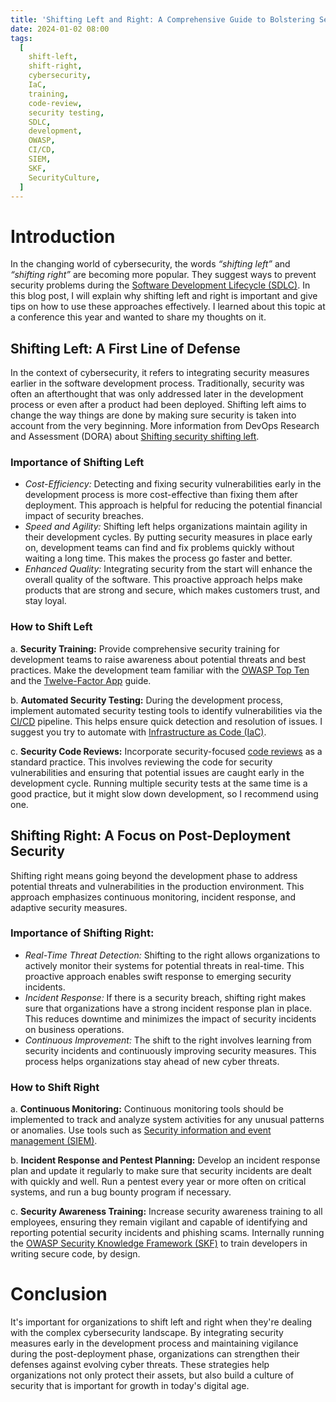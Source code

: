 ```yaml
---
title: 'Shifting Left and Right: A Comprehensive Guide to Bolstering Security'
date: 2024-01-02 08:00
tags:
  [
    shift-left,
    shift-right,
    cybersecurity,
    IaC,
    training,
    code-review,
    security testing,
    SDLC,
    development,
    OWASP,
    CI/CD,
    SIEM,
    SKF,
    SecurityCulture,
  ]
---
```


# Introduction

In the changing world of cybersecurity, the words _“shifting left”_ and _“shifting right”_ are becoming more popular. They suggest ways to prevent security problems during the [Software Development Lifecycle (SDLC)](https://en.wikipedia.org/wiki/Systems_development_life_cycle). In this blog post, I will explain why shifting left and right is important and give tips on how to use these approaches effectively. I learned about this topic at a conference this year and wanted to share my thoughts on it.

## Shifting Left: A First Line of Defense

In the context of cybersecurity, it refers to integrating security measures earlier in the software development process. Traditionally, security was often an afterthought that was only addressed later in the development process or even after a product had been deployed. Shifting left aims to change the way things are done by making sure security is taken into account from the very beginning. More information from DevOps Research and Assessment (DORA) about [Shifting security shifting left](https://dora.dev/devops-capabilities/technical/shifting-left-on-security/).

### Importance of Shifting Left

- _Cost-Efficiency:_ Detecting and fixing security vulnerabilities early in the development process is more cost-effective than fixing them after deployment. This approach is helpful for reducing the potential financial impact of security breaches.
- _Speed and Agility:_ Shifting left helps organizations maintain agility in their development cycles. By putting security measures in place early on, development teams can find and fix problems quickly without waiting a long time. This makes the process go faster and better.
- _Enhanced Quality:_ Integrating security from the start will enhance the overall quality of the software. This proactive approach helps make products that are strong and secure, which makes customers trust, and stay loyal.

### How to Shift Left

a. **Security Training:** Provide comprehensive security training for development teams to raise awareness about potential threats and best practices. Make the development team familiar with the [OWASP Top Ten](https://owasp.org/www-project-top-ten/) and the [Twelve-Factor App](https://12factor.net/) guide.

b. **Automated Security Testing:** During the development process, implement automated security testing tools to identify vulnerabilities via the [CI/CD](https://en.wikipedia.org/wiki/CI/CD) pipeline. This helps ensure quick detection and resolution of issues. I suggest you try to automate with [Infrastructure as Code (IaC)](https://en.wikipedia.org/wiki/Infrastructure_as_code).

c. **Security Code Reviews:** Incorporate security-focused [code reviews](https://en.wikipedia.org/wiki/Code_review) as a standard practice. This involves reviewing the code for security vulnerabilities and ensuring that potential issues are caught early in the development cycle. Running multiple security tests at the same time is a good practice, but it might slow down development, so I recommend using one.

## Shifting Right: A Focus on Post-Deployment Security

Shifting right means going beyond the development phase to address potential threats and vulnerabilities in the production environment. This approach emphasizes continuous monitoring, incident response, and adaptive security measures.

### Importance of Shifting Right:

- _Real-Time Threat Detection:_ Shifting to the right allows organizations to actively monitor their systems for potential threats in real-time. This proactive approach enables swift response to emerging security incidents.
- _Incident Response:_ If there is a security breach, shifting right makes sure that organizations have a strong incident response plan in place. This reduces downtime and minimizes the impact of security incidents on business operations.
- _Continuous Improvement:_ The shift to the right involves learning from security incidents and continuously improving security measures. This process helps organizations stay ahead of new cyber threats.

### How to Shift Right

a. **Continuous Monitoring:** Continuous monitoring tools should be implemented to track and analyze system activities for any unusual patterns or anomalies. Use tools such as [Security information and event management (SIEM)](https://en.wikipedia.org/wiki/Security_information_and_event_management).

b. **Incident Response and Pentest Planning:** Develop an incident response plan and update it regularly to make sure that security incidents are dealt with quickly and well. Run a pentest every year or more often on critical systems, and run a bug bounty program if necessary.

c. **Security Awareness Training:** Increase security awareness training to all employees, ensuring they remain vigilant and capable of identifying and reporting potential security incidents and phishing scams. Internally running the [OWASP Security Knowledge Framework (SKF)](https://www.securityknowledgeframework.org/) to train developers in writing secure code, by design.

# Conclusion

It's important for organizations to shift left and right when they're dealing with the complex cybersecurity landscape. By integrating security measures early in the development process and maintaining vigilance during the post-deployment phase, organizations can strengthen their defenses against evolving cyber threats. These strategies help organizations not only protect their assets, but also build a culture of security that is important for growth in today's digital age.
